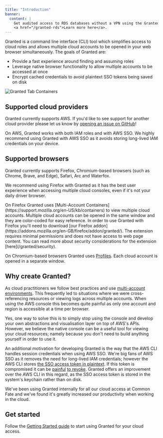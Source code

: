 ```yaml
---
title: "Introduction"
banner:
  content: |
    Get audited access to RDS databases without a VPN using the Granted RDS Plugin.
    <a href="/granted-rds">Learn more here</a>.
---
```



Granted is a command line interface (CLI) tool which simplifies access to cloud roles and allows multiple cloud accounts to be opened in your web browser simultaneously. The goals of Granted are:

- Provide a fast experience around finding and assuming roles
- Leverage native browser functionality to allow multiple accounts to be accessed at once
- Encrypt cached credentials to avoid plaintext SSO tokens being saved on disk

![Granted Tab Containers](assets/tab-containers.png)

## Supported cloud providers

Granted currently supports AWS. If you'd like to see support for another cloud provider please let us know by [opening an issue on GitHub](https://github.com/common-fate/granted/issues)!

On AWS, Granted works with both IAM roles and with AWS SSO. We highly recommend using Granted with AWS SSO as it avoids storing long-lived IAM credentials on your device.

## Supported browsers

Granted currently supports Firefox, Chromium-based browsers (such as Chrome, Brave, and Edge), Safari, Arc and Waterfox.

<Aside type="tip">

We recommend using Firefox with Granted as it has the best user experience when accessing multiple cloud consoles, even if it's not your daily driver browser.

</Aside>
On Firefox Granted uses [Multi-Account Containers](https://support.mozilla.org/en-US/kb/containers) to view multiple cloud accounts. Multiple cloud accounts can be opened in the same window and they are color-coded for easy reference. In order to use Granted with Firefox you'll need to download [our Firefox addon](https://addons.mozilla.org/en-GB/firefox/addon/granted/). The extension requires minimal permissions and does not have access to web page content. You can read more about security considerations for the extension [here](/granted/security).

On Chromium-based browsers Granted uses [Profiles](https://support.google.com/chrome/answer/2364824). Each cloud account is opened in a separate window.

## Why create Granted?

As cloud practitioners we follow best practices and use [multi-account environments](https://aws.amazon.com/organizations/deploying-granted/best-practices/). This frequently led to situations where we were cross-referencing resources or viewing logs across multiple accounts. When using the AWS console this becomes quite painful as only one account and region is accessible at a time per browser.

Yes, one way to solve this is to simply stop using the console and develop your own abstractions and visualisation layer on top of AWS's APIs. However, we believe the native console can be a useful tool for viewing your cloud resources; namely because you don't need to build anything yourself in order to use it.

An additional motivation for developing Granted is the way that the AWS CLI handles session credentials when using AWS SSO. We're big fans of AWS SSO as it removes the need for long-lived IAM credentials; however the AWS CLI stores [the SSO access token in plaintext](https://aws.amazon.com/premiumsupport/knowledge-center/sso-temporary-credentials/). If this token is compromised it can be [painful](https://stackoverflow.com/questions/65848394/how-to-revoke-a-user-session-when-using-aws-sso) [to revoke](https://blog.christophetd.fr/phishing-for-aws-credentials-via-aws-sso-device-code-authentication/#Containment_8211_revoking_AWS_SSO_access_tokens). Granted offers an improvement over the AWS CLI in this regard, as the SSO access token is stored in the system's keychain rather than on disk.

We've been using Granted internally for all our cloud access at Common Fate and we've found it's greatly increased our productivity when working in the cloud.

## Get started

Follow the [Getting Started guide](/granted/getting-started) to start using Granted for your cloud access.

